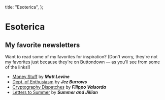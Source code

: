 
  title: "Esoterica",
};

# Esoterica

## My favorite newsletters

Want to read some of my favorites for inspiration? (Don't worry, they're not my favorites just because they're on Buttondown — as you'll see from some of the links!)

- [Money Stuff](https://www.bloomberg.com/authors/ARbTQlRLRjE/matthew-s-levine) by **_Matt Levine_**
- [Dept. of Enthusiasm](https://www.jezburrows.com/enthusiasm/#:~:text=of%20Enthusiasm-,Dept.,city%2C%20maybe%20a%20single%20sentence.) by **_Jez Burrows_**
- [Cryptography Dispatches](https://buttondown.email/cryptography-dispatches) by **_Filippo Valsorda_**
- [Letters to Summer](https://letterstosummer.com/) by **_Summer and Jillian_**
